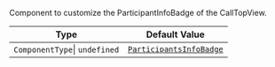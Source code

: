 Component to customize the ParticipantInfoBadge of the CallTopView.

| Type                          | Default Value                                                                                                                                                         |
| ----------------------------- | --------------------------------------------------------------------------------------------------------------------------------------------------------------------- |
| `ComponentType`\| `undefined` | [`ParticipantsInfoBadge`](https://github.com/GetStream/stream-video-js/blob/main/packages/react-native-sdk/src/components/Call/CallTopView/ParticipantsInfoBadge.tsx) |
